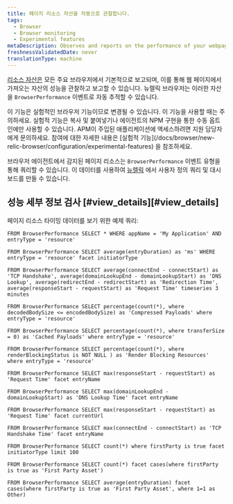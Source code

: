 ```yaml
---
title: 페이지 리소스 자산을 자동으로 관찰합니다.
tags:
  - Browser
  - Browser monitoring
  - Experimental features
metaDescription: Observes and reports on the performance of your webpages by automatically observing page resource timings.
freshnessValidatedDate: never
translationType: machine
---
```


[리소스 자산은](https://developer.mozilla.org/en-US/docs/Web/API/PerformanceResourceTiming) 모든 주요 브라우저에서 기본적으로 보고되며, 이를 통해 웹 페이지에서 가져오는 자산의 성능을 관찰하고 보고할 수 있습니다. 뉴렐릭 브라우저는 이러한 자산을 `BrowserPerformance` 이벤트로 자동 추적할 수 있습니다.

<Callout variant="important">
  이 기능은 실험적인 브라우저 기능이므로 변경될 수 있습니다. 이 기능을 사용할 때는 주의하세요. 실험적 기능은 복사 및 붙여넣기나 에이전트의 NPM 구현을 통한 수동 옵트인에만 사용할 수 있습니다. APM이 주입된 애플리케이션에 액세스하려면 지원 담당자에게 문의하세요. 참여에 대한 자세한 내용은 [실험적 기능](/docs/browser/new-relic-browser/configuration/experimental-features) 을 참조하세요.
</Callout>

브라우저 에이전트에서 감지된 페이지 리소스는 `BrowserPerformance` 이벤트 유형을 통해 쿼리할 수 있습니다. 이 데이터를 사용하여 [뉴렐릭](/docs/new-relic-one/use-new-relic-one/get-started/introduction-new-relic-one) 에서 사용자 정의 쿼리 및 대시보드를 만들 수 있습니다.

## 성능 세부 정보 검사 [#view\_details][#view_details]

페이지 리소스 타이밍 데이터를 보기 위한 예제 쿼리:

```nrql
FROM BrowserPerformance SELECT * WHERE appName = 'My Application' AND entryType = 'resource'
```

```nrql
FROM BrowserPerformance SELECT average(entryDuration) as 'ms' WHERE entryType = 'resource' facet initiatorType
```

```nrql
FROM BrowserPerformance SELECT average(connectEnd - connectStart) as 'TCP Handshake', average(domainLookupEnd - domainLookupStart) as 'DNS Lookup', average(redirectEnd - redirectStart) as 'Redirection Time', average(responseStart - requestStart) as 'Request Time' timeseries 3 minutes
```

```nrql
FROM BrowserPerformance SELECT percentage(count(*), where decodedBodySize <= encodedBodySize) as 'Compressed Payloads' where entryType = 'resource'
```

```nrql
FROM BrowserPerformance SELECT percentage(count(*), where transferSize = 0) as 'Cached Payloads' where entryType = 'resource'
```

```nrql
FROM BrowserPerformance SELECT percentage(count(*), where renderBlockingStatus is NOT NULL ) as 'Render Blocking Resources' where entryType = 'resource'
```

```nrql
FROM BrowserPerformance SELECT max(responseStart - requestStart) as 'Request Time' facet entryName
```

```nrql
FROM BrowserPerformance SELECT max(domainLookupEnd - domainLookupStart) as 'DNS Lookup Time' facet entryName
```

```nrql
FROM BrowserPerformance SELECT max(responseStart - requestStart) as 'Request Time' facet currentUrl
```

```nrql
FROM BrowserPerformance SELECT max(connectEnd - connectStart) as 'TCP Handshake Time' facet entryName
```

```nrql
FROM BrowserPerformance SELECT count(*) where firstParty is true facet initiatorType limit 100
```

```nrql
FROM BrowserPerformance SELECT count(*) facet cases(where firstParty is true as 'First Party Asset')
```

```nrql
FROM BrowserPerformance SELECT average(entryDuration) facet cases(where firstParty is true as 'First Party Asset', where 1=1 as Other)
```